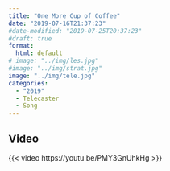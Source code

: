 ```yaml
---
title: "One More Cup of Coffee"
date: "2019-07-16T21:37:23"
#date-modified: "2019-07-25T20:37:23"
#draft: true
format: 
  html: default
# image: "../img/les.jpg"
#image: "../img/strat.jpg"
image: "../img/tele.jpg"
categories:
  - "2019"
  - Telecaster
  - Song
---
```


## Video

{{< video https://youtu.be/PMY3GnUhkHg >}}